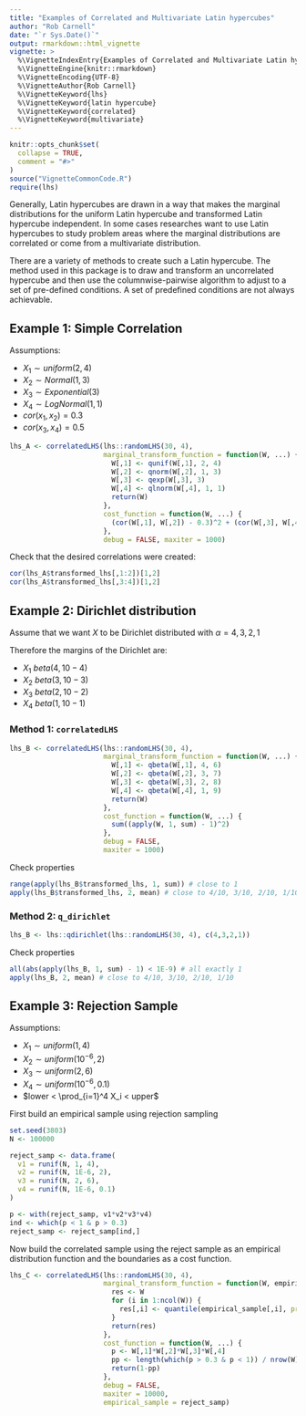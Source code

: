 ---
title: "Examples of Correlated and Multivariate Latin hypercubes"
author: "Rob Carnell"
date: "`r Sys.Date()`"
output: rmarkdown::html_vignette
vignette: >
  %\VignetteIndexEntry{Examples of Correlated and Multivariate Latin hypercubes}
  %\VignetteEngine{knitr::rmarkdown}
  %\VignetteEncoding{UTF-8}
  %\VignetteAuthor{Rob Carnell}
  %\VignetteKeyword{lhs}
  %\VignetteKeyword{latin hypercube}
  %\VignetteKeyword{correlated}
  %\VignetteKeyword{multivariate}
---

```{r setup, include = FALSE}
knitr::opts_chunk$set(
  collapse = TRUE,
  comment = "#>"
)
source("VignetteCommonCode.R")
require(lhs)
```

Generally, Latin hypercubes are drawn in a way that makes the marginal distributions
for the uniform Latin hypercube and transformed Latin hypercube independent.  In
some cases researches want to use Latin hypercubes to study problem areas where
the marginal distributions are correlated or come from a multivariate distribution.

There are a variety of methods to create such a Latin hypercube.  The method used 
in this package is to draw and transform an uncorrelated hypercube and then
use the columnwise-pairwise algorithm to adjust to a set of pre-defined conditions.
A set of predefined conditions are not always achievable.

## Example 1: Simple Correlation

Assumptions:

- $X_1 \sim uniform(2, 4)$
- $X_2 \sim Normal(1, 3)$
- $X_3 \sim Exponential(3)$
- $X_4 \sim LogNormal(1, 1)$
- $cor(x_1, x_2) = 0.3$
- $cor(x_3, x_4) = 0.5$

```{r}
lhs_A <- correlatedLHS(lhs::randomLHS(30, 4),
                       marginal_transform_function = function(W, ...) {
                         W[,1] <- qunif(W[,1], 2, 4)
                         W[,2] <- qnorm(W[,2], 1, 3)
                         W[,3] <- qexp(W[,3], 3)
                         W[,4] <- qlnorm(W[,4], 1, 1)
                         return(W)
                       },
                       cost_function = function(W, ...) {
                         (cor(W[,1], W[,2]) - 0.3)^2 + (cor(W[,3], W[,4]) - 0.5)^2
                       },
                       debug = FALSE, maxiter = 1000)
```

Check that the desired correlations were created:

```{r}
cor(lhs_A$transformed_lhs[,1:2])[1,2]
cor(lhs_A$transformed_lhs[,3:4])[1,2]
```

## Example 2: Dirichlet distribution

Assume that we want $X$ to be Dirichlet distributed with $\alpha = 4,3,2,1$

Therefore the margins of the Dirichlet are:

- $X_1 ~ beta(4, 10-4)$
- $X_2 ~ beta(3, 10-3)$
- $X_3 ~ beta(2, 10-2)$
- $X_4 ~ beta(1, 10-1)$

### Method 1: `correlatedLHS`

```{r}
lhs_B <- correlatedLHS(lhs::randomLHS(30, 4),
                       marginal_transform_function = function(W, ...) {
                         W[,1] <- qbeta(W[,1], 4, 6)
                         W[,2] <- qbeta(W[,2], 3, 7)
                         W[,3] <- qbeta(W[,3], 2, 8)
                         W[,4] <- qbeta(W[,4], 1, 9)
                         return(W)
                       },
                       cost_function = function(W, ...) {
                         sum((apply(W, 1, sum) - 1)^2)
                       },
                       debug = FALSE,
                       maxiter = 1000)
```

Check properties

```{r}
range(apply(lhs_B$transformed_lhs, 1, sum)) # close to 1
apply(lhs_B$transformed_lhs, 2, mean) # close to 4/10, 3/10, 2/10, 1/10
```

### Method 2: `q_dirichlet`

```{r}
lhs_B <- lhs::qdirichlet(lhs::randomLHS(30, 4), c(4,3,2,1))
```

Check properties

```{r}
all(abs(apply(lhs_B, 1, sum) - 1) < 1E-9) # all exactly 1
apply(lhs_B, 2, mean) # close to 4/10, 3/10, 2/10, 1/10
```

## Example 3: Rejection Sample 

Assumptions:

- $X_1 \sim uniform(1, 4)$
- $X_2 \sim uniform(10^{-6}, 2)$
- $X_3 \sim uniform(2, 6)$
- $X_4 \sim uniform(10^{-6}, 0.1)$
- $lower < \prod_{i=1}^4 X_i < upper$

First build an empirical sample using rejection sampling

```{r}
set.seed(3803)
N <- 100000

reject_samp <- data.frame(
  v1 = runif(N, 1, 4),
  v2 = runif(N, 1E-6, 2),
  v3 = runif(N, 2, 6),
  v4 = runif(N, 1E-6, 0.1)
)

p <- with(reject_samp, v1*v2*v3*v4)
ind <- which(p < 1 & p > 0.3)
reject_samp <- reject_samp[ind,]
```

Now build the correlated sample using the reject sample as an empirical
distribution function and the boundaries as a cost function.

```{r}
lhs_C <- correlatedLHS(lhs::randomLHS(30, 4),
                       marginal_transform_function = function(W, empirical_sample, ...) {
                         res <- W
                         for (i in 1:ncol(W)) {
                           res[,i] <- quantile(empirical_sample[,i], probs = W[,i])
                         }
                         return(res)
                       },
                       cost_function = function(W, ...) {
                         p <- W[,1]*W[,2]*W[,3]*W[,4]
                         pp <- length(which(p > 0.3 & p < 1)) / nrow(W)
                         return(1-pp)
                       },
                       debug = FALSE,
                       maxiter = 10000,
                       empirical_sample = reject_samp)
```
